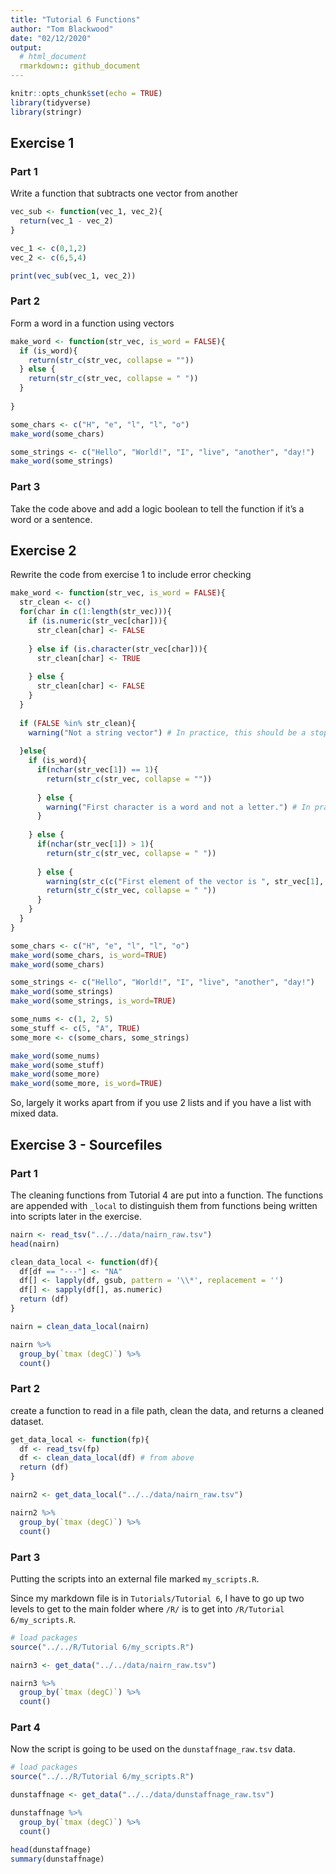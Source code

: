 ---
title: "Tutorial 6 Functions"
author: "Tom Blackwood"
date: "02/12/2020"
output: 
  # html_document
  rmarkdown:: github_document
---

```{r setup, include=FALSE}
knitr::opts_chunk$set(echo = TRUE)
library(tidyverse)
library(stringr)
```

## Exercise 1 
### Part 1

Write a function that subtracts one vector from another


```{r subtract_function}

vec_sub <- function(vec_1, vec_2){
  return(vec_1 - vec_2)
}

vec_1 <- c(0,1,2)
vec_2 <- c(6,5,4)

print(vec_sub(vec_1, vec_2))

```

### Part 2

Form a word in a function using vectors

```{r form_word}

make_word <- function(str_vec, is_word = FALSE){
  if (is_word){
    return(str_c(str_vec, collapse = ""))  
  } else {
    return(str_c(str_vec, collapse = " "))  
  }
  
}

some_chars <- c("H", "e", "l", "l", "o")
make_word(some_chars)

some_strings <- c("Hello", "World!", "I", "live", "another", "day!")
make_word(some_strings)

```

### Part 3

Take the code above and add a logic boolean to  tell the function if it's a word or a sentence. 

## Exercise 2

Rewrite the code from exercise 1 to include error checking


```{r form_word_2}

make_word <- function(str_vec, is_word = FALSE){
  str_clean <- c()
  for(char in c(1:length(str_vec))){
    if (is.numeric(str_vec[char])){
      str_clean[char] <- FALSE
      
    } else if (is.character(str_vec[char])){
      str_clean[char] <- TRUE
      
    } else {
      str_clean[char] <- FALSE
    }
  }
  
  if (FALSE %in% str_clean){
    warning("Not a string vector") # In practice, this should be a stop
    
  }else{
    if (is_word){
      if(nchar(str_vec[1]) == 1){
        return(str_c(str_vec, collapse = ""))
        
      } else {
        warning("First character is a word and not a letter.") # In practice, this should be a stop
      }
      
    } else {
      if(nchar(str_vec[1]) > 1){
        return(str_c(str_vec, collapse = " "))
        
      } else {
        warning(str_c(c("First element of the vector is ", str_vec[1], ", could be a word and not a sentence."), collapse=""))
        return(str_c(str_vec, collapse = " "))
      }
    }
  }
}

some_chars <- c("H", "e", "l", "l", "o")
make_word(some_chars, is_word=TRUE)
make_word(some_chars)

some_strings <- c("Hello", "World!", "I", "live", "another", "day!")
make_word(some_strings)
make_word(some_strings, is_word=TRUE)

some_nums <- c(1, 2, 5)
some_stuff <- c(5, "A", TRUE)
some_more <- c(some_chars, some_strings)

make_word(some_nums)
make_word(some_stuff)
make_word(some_more)
make_word(some_more, is_word=TRUE)
```

So, largely it works apart from if you use 2 lists and if you have a list with mixed data.

## Exercise 3 - Sourcefiles

### Part 1 

The cleaning functions from Tutorial 4 are put into a function. The functions are appended with `_local` to distinguish them from functions being written into scripts later in the exercise.

```{r nairn_data}
nairn <- read_tsv("../../data/nairn_raw.tsv")
head(nairn)

clean_data_local <- function(df){
  df[df == "---"] <- "NA"
  df[] <- lapply(df, gsub, pattern = '\\*', replacement = '')
  df[] <- sapply(df[], as.numeric)
  return (df)
}

nairn = clean_data_local(nairn)

nairn %>%
  group_by(`tmax (degC)`) %>%
  count()
```

### Part 2

create a function to read in a file path, clean the data, and returns a cleaned dataset.

```{r read_and_clean_nairn_data}

get_data_local <- function(fp){
  df <- read_tsv(fp)
  df <- clean_data_local(df) # from above
  return (df)
}

nairn2 <- get_data_local("../../data/nairn_raw.tsv") 

nairn2 %>%
  group_by(`tmax (degC)`) %>%
  count()
```

### Part 3

Putting the scripts into an external file marked `my_scripts.R`.

Since my markdown file is in `Tutorials/Tutorial 6`, I have to go up two levels to get to the main folder where `/R/` is to get into `/R/Tutorial 6/my_scripts.R`. 

```{r ext_read_clean_data}

# load packages
source("../../R/Tutorial 6/my_scripts.R")

nairn3 <- get_data("../../data/nairn_raw.tsv") 

nairn3 %>%
  group_by(`tmax (degC)`) %>%
  count()
```

### Part 4

Now the script is going to be used on the `dunstaffnage_raw.tsv` data.

```{r dunstaffnage_raw}

# load packages
source("../../R/Tutorial 6/my_scripts.R")

dunstaffnage <- get_data("../../data/dunstaffnage_raw.tsv") 

dunstaffnage %>%
  group_by(`tmax (degC)`) %>%
  count()

head(dunstaffnage)
summary(dunstaffnage)
```
